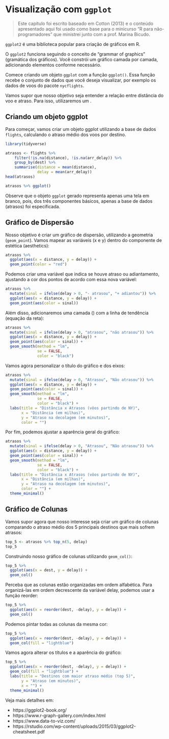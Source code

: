 # Visualização com `ggplot`

> Este capítulo foi escrito baseado em Cotton (2013) e o conteúdo apresentado aqui foi usado como base para o minicurso "R para não-programadores" que ministrei junto com a prof. Marina Bicudo.

`ggplot2` é uma biblioteca popular para criação de gráficos em R. 

O `ggplot2` funciona seguindo o conceito de "grammar of graphics" (gramática dos gráficos). Você constrói um gráfico camada por camada, adicionando elementos conforme necessário.

Comece criando um objeto `ggplot` com a função `ggplot()`. 
Essa função recebe o conjunto de dados que você deseja visualizar, por exemplo os dados de voos do pacote `nycflights`.

Vamos supor que nosso objetivo seja entender a relação entre distância do voo e atraso. Para isso, utilizaremos um \textbf{gráfico de dispersão}.

## Criando um objeto ggplot

Para começar, vamos criar um objeto ggplot utilizando a base de dados `flights`, calculando o atraso médio dos voos por destino.

```r
library(tidyverse)

atrasos <- flights %>%
    filter(!is.na(distance), !is.na(arr_delay)) %>%
    group_by(dest) %>%
    summarise(distance = mean(distance),
              delay = mean(arr_delay))
head(atrasos)
```


```r
atrasos %>% ggplot()
```

Observe que o objeto `ggplot` gerado representa apenas uma tela em branco, pois, dos três componentes básicos, apenas a base de dados (atrasos) foi especificada.

## Gráfico de Dispersão

Nosso objetivo é criar um gráfico de dispersão, utilizando a geometria (`geom_point`). 
Vamos mapear as variáveis (x e y) dentro do componente de estética (aesthetics):

```r
atrasos %>% 
  ggplot(aes(x = distance, y = delay)) +
  geom_point(color = "red")
```

Podemos criar uma variável que indica se houve atraso ou adiantamento, ajustando a cor dos pontos de acordo com essa nova variável:

```r
atrasos %>% 
  mutate(sinal = ifelse(delay > 0, "- atrasou", "+ adiantou")) %>%
  ggplot(aes(x = distance, y = delay)) +
  geom_point(aes(color = sinal))

```

Além disso, adicionaremos uma camada (\textit{layer}) com a linha de tendência (equação da reta):

```r
atrasos %>% 
  mutate(sinal = ifelse(delay > 0, "atrasou", "não atrasou")) %>%
  ggplot(aes(x = distance, y = delay)) +
  geom_point(aes(color = sinal)) +
  geom_smooth(method = "lm",
              se = FALSE,
              color = "black")

```

Vamos agora personalizar o título do gráfico e dos eixos:

```r
atrasos %>% 
  mutate(sinal = ifelse(delay > 0, "Atrasou", "Não atrasou")) %>%
  ggplot(aes(x = distance, y = delay)) +
  geom_point(aes(color = sinal)) +
  geom_smooth(method = "lm",
              se = FALSE,
              color = "black") +
  labs(title = "Distância x Atrasos (vôos partindo de NY)",
       x = "Distância (em milhas)",
       y = "Atraso na decolagem (em minutos)",
       color = "")

```

Por fim, podemos ajustar a aparência geral do gráfico:

```r
atrasos %>% 
  mutate(sinal = ifelse(delay > 0, "Atrasou", "Não atrasou")) %>%
  ggplot(aes(x = distance, y = delay)) +
  geom_point(aes(color = sinal)) +
  geom_smooth(method = "lm",
              se = FALSE,
              color = "black") +
  labs(title = "Distância x Atrasos (vôos partindo de NY)",
       x = "Distância (em milhas)",
       y = "Atraso na decolagem (em minutos)",
       color = "") +
  theme_minimal()

```

## Gráfico de Colunas

Vamos supor agora que nosso interesse seja criar um gráfico de colunas comparando o atraso médio dos 5 principais destinos que mais sofrem atrasos:

```r
top_5 <- atrasos %>% top_n(5, delay)
top_5
```

Construindo nosso gráfico de colunas utilizando `geom_col()`:

```r
top_5 %>% 
  ggplot(aes(x = dest, y = delay)) +
  geom_col()
```

Perceba que as colunas estão organizadas em ordem alfabética. Para organizá-las em ordem decrescente da variável delay, podemos usar a função reorder:

```r
top_5 %>% 
  ggplot(aes(x = reorder(dest, -delay), y = delay)) +
  geom_col()
```

Podemos pintar todas as colunas da mesma cor:

```r
top_5 %>% 
  ggplot(aes(x = reorder(dest, -delay), y = delay)) +
  geom_col(fill = "lightblue")

```

Vamos agora alterar os títulos e a aparência do gráfico:

```r
top_5 %>% 
  ggplot(aes(x = reorder(dest, -delay), y = delay)) +
  geom_col(fill = "lightblue") +
  labs(title = "Destinos com maior atraso médio (top 5)",
       y = "Atraso (em minutos)",
       x = "") +
  theme_minimal()
```

Veja mais detalhes em:

- https://ggplot2-book.org/
- https://www.r-graph-gallery.com/index.html
- https://www.data-to-viz.com/ 
- https://rstudio.com/wp-content/uploads/2015/03/ggplot2-cheatsheet.pdf



